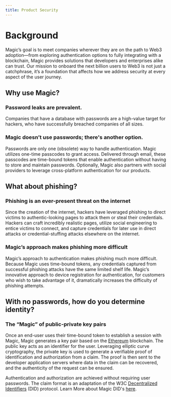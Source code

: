 ```yaml
---
title: Product Security
---
```


# Background

Magic’s goal is to meet companies wherever they are on the path to Web3 adoption—from exploring authentication options to fully integrating with a blockchain, Magic provides solutions that developers and enterprises alike can trust. Our mission to onboard the next billion users to Web3 is not just a catchphrase, it’s a foundation that affects how we address security at every aspect of the user journey.

## Why use Magic?

### Password leaks are prevalent.

Companies that have a database with passwords are a high-value target for hackers, who have successfully breached companies of all sizes.

### Magic doesn’t use passwords; there's another option.

Passwords are only one (obsolete) way to handle authentication. Magic utilizes one-time passcodes to grant access. Delivered through email, these passcodes are time-bound tokens that enable authentication without having to store and maintain passwords. Optionally, Magic also partners with social providers to leverage cross-platform authentication for our products.

## What about phishing?

### Phishing is an ever-present threat on the internet

Since the creation of the internet, hackers have leveraged phishing to direct victims to authentic-looking pages to attack them or steal their credentials. Hackers can craft incredibly realistic pages, utilize social engineering to entice victims to connect, and capture credentials for later use in direct attacks or credential-stuffing attacks elsewhere on the internet.

### Magic’s approach makes phishing more difficult

Magic’s approach to authentication makes phishing much more difficult. Because Magic uses time-bound tokens, any credentials captured from successful phishing attacks have the same limited shelf life. Magic’s innovative approach to device registration for authentication, for customers who wish to take advantage of it, dramatically increases the difficulty of phishing attempts.

## With no passwords, how do you determine identity?

### The “Magic” of public-private key pairs

Once an end-user uses their time-bound token to establish a session with Magic, Magic generates a key pair based on the [Ethereum](https://en.wikipedia.org/wiki/Ethereum) blockchain. The public key acts as an identifier for the user. Leveraging elliptic curve cryptography, the private key is used to generate a verifiable proof of identification and authorization from a claim. The proof is then sent to the developer application servers where data in the claim can be recovered, and the authenticity of the request can be ensured. 

Authentication and authorization are achieved without requiring user passwords. The claim format is an adaptation of the W3C [Decentralized Identifiers](https://w3c-ccg.github.io/did-primer/) (DID) protocol. Learn More about Magic DID's [here](/embedded-wallets/authentication/features/decentralized-id).
